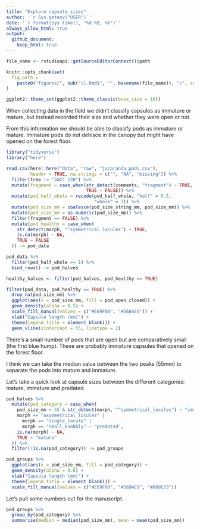 ```yaml
---
title: "Explore capsule sizes"
author: '`r Sys.getenv("USER")`'
date: '`r format(Sys.time(), "%d %B, %Y")`' 
always_allow_html: true
output: 
  github_document:
    keep_html: true
---
```

	
```r
file_name <- rstudioapi::getSourceEditorContext()$path

knitr::opts_chunk$set(
  fig.path =
    paste0("figures/", sub("\\.Rmd$", "", basename(file_name)), "/", sep = "")
)

ggplot2::theme_set(ggplot2::theme_classic(base_size = 10))
```

When collecting data in the field we didn't classify capsules as immature or mature,
but instead recorded their size and whether they were open or not.

From this information we should be able to classify pods as immature or mature.
Immature pods do not dehisce in the canopy but might have opened on the forest floor.

```r
library("tidyverse")
library("here")
```

```r
read.csv(here::here("data", "raw", "jacaranda_pods.csv"),
         header = TRUE, na.strings = c("", "NA", "missing")) %>%
  filter(tree != "JACC_130") %>%
  mutate(fragment = case_when(str_detect(comments, "fragment") ~ TRUE,
                              TRUE ~ FALSE)) %>%  
  mutate(pod_half_whole = recode(pod_half_whole, "half" = 0.5,
                                 "whole" = 1)) %>%
  mutate(pod_size_mm = coalesce(pod_size_string_mm, pod_size_mm)) %>%
  mutate(pod_size_mm = as.numeric(pod_size_mm)) %>% 
  filter(fragment == FALSE) %>% 
  mutate(pod_healthy = case_when(
    str_detect(morph, "^symmetrical_locules") ~ TRUE,
    is.na(morph) ~ NA,
    TRUE ~ FALSE
  )) -> pod_data

pod_data %>% 
  filter(pod_half_whole == 1) %>% 
  bind_rows() -> pod_halves

healthy_halves <- filter(pod_halves, pod_healthy == TRUE)

```

```r
filter(pod_data, pod_healthy == TRUE) %>%
  drop_na(pod_size_mm) %>% 
  ggplot(aes(x = pod_size_mm, fill = pod_open_closed)) +
  geom_density(alpha = 0.5) +
  scale_fill_manual(values = c("#E69F00", "#56B4E9")) +
  xlab("Capsule length (mm)") +
  theme(legend.title = element_blank()) +
  geom_vline(xintercept = 55, linetype = 2) 
```

There's a small number of pods that are open but are comparatively small 
(the first blue hump). These are probably immature capsules that opened on the forest floor.

I think we can take the median value between the two peaks (55mm) to separate the pods into mature and immature.

Let's take a quick look at capsule sizes between the different categories: mature,
immature and predated.

```r
pod_halves %>%
  mutate(pod_category = case_when(
    pod_size_mm < 55 & str_detect(morph, "^symmetrical_locules") ~ "immature",
    morph == "asymmetrical_locules" |
      morph == "single_locule" |
      morph == "small_knobbly" ~ "predated",
    is.na(morph) ~ NA,
    TRUE ~ "mature"
  )) %>% 
  filter(!is.na(pod_category)) -> pod_groups

pod_groups %>% 
  ggplot(aes(x = pod_size_mm, fill = pod_category)) +
  geom_density(alpha = 0.6) +
  xlab("Capsule length (mm)") +
  theme(legend.title = element_blank()) +
  scale_fill_manual(values = c("#E69F00", "#56B4E9", "#009E73")) 

```

Let's pull some numbers out for the manuscript.

```r
pod_groups %>% 
  group_by(pod_category) %>% 
  summarise(median = median(pod_size_mm), mean = mean(pod_size_mm))
```

